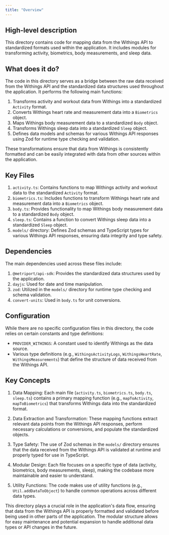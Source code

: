 ```yaml
---
title: "Overview"
---
```


## High-level description
This directory contains code for mapping data from the Withings API to standardized formats used within the application. It includes modules for transforming activity, biometrics, body measurements, and sleep data.

## What does it do?
The code in this directory serves as a bridge between the raw data received from the Withings API and the standardized data structures used throughout the application. It performs the following main functions:

1. Transforms activity and workout data from Withings into a standardized `Activity` format.
2. Converts Withings heart rate and measurement data into a `Biometrics` object.
3. Maps Withings body measurement data to a standardized `Body` object.
4. Transforms Withings sleep data into a standardized `Sleep` object.
5. Defines data models and schemas for various Withings API responses using Zod for runtime type checking and validation.

These transformations ensure that data from Withings is consistently formatted and can be easily integrated with data from other sources within the application.

## Key Files
1. `activity.ts`: Contains functions to map Withings activity and workout data to the standardized `Activity` format.
2. `biometrics.ts`: Includes functions to transform Withings heart rate and measurement data into a `Biometrics` object.
3. `body.ts`: Provides functionality to map Withings body measurement data to a standardized `Body` object.
4. `sleep.ts`: Contains a function to convert Withings sleep data into a standardized `Sleep` object.
5. `models/` directory: Defines Zod schemas and TypeScript types for various Withings API responses, ensuring data integrity and type safety.

## Dependencies
The main dependencies used across these files include:

1. `@metriport/api-sdk`: Provides the standardized data structures used by the application.
2. `dayjs`: Used for date and time manipulation.
3. `zod`: Utilized in the `models/` directory for runtime type checking and schema validation.
4. `convert-units`: Used in `body.ts` for unit conversions.

## Configuration
While there are no specific configuration files in this directory, the code relies on certain constants and type definitions:

- `PROVIDER_WITHINGS`: A constant used to identify Withings as the data source.
- Various type definitions (e.g., `WithingsActivityLogs`, `WithingsHeartRate`, `WithingsMeasurements`) that define the structure of data received from the Withings API.

## Key Concepts

1. Data Mapping: Each main file (`activity.ts`, `biometrics.ts`, `body.ts`, `sleep.ts`) contains a primary mapping function (e.g., `mapToActivity`, `mapToBiometrics`) that transforms Withings data into the standardized format.

2. Data Extraction and Transformation: These mapping functions extract relevant data points from the Withings API responses, perform necessary calculations or conversions, and populate the standardized objects.

3. Type Safety: The use of Zod schemas in the `models/` directory ensures that the data received from the Withings API is validated at runtime and properly typed for use in TypeScript.

4. Modular Design: Each file focuses on a specific type of data (activity, biometrics, body measurements, sleep), making the codebase more maintainable and easier to understand.

5. Utility Functions: The code makes use of utility functions (e.g., `Util.addDataToObject`) to handle common operations across different data types.

This directory plays a crucial role in the application's data flow, ensuring that data from the Withings API is properly formatted and validated before being used in other parts of the application. The modular structure allows for easy maintenance and potential expansion to handle additional data types or API changes in the future.